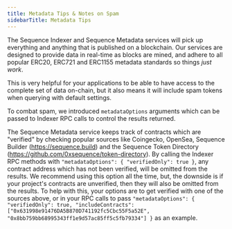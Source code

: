 ---
title: Metadata Tips & Notes on Spam
sidebarTitle: Metadata Tips
---

The Sequence Indexer and Sequence Metadata services will pick up everything and anything
that is published on a blockchain. Our services are designed to provide data in real-time
as blocks are mined, and adhere to all popular ERC20, ERC721 and ERC1155 metadata
standards so things *just work*.

This is very helpful for your applications to be able to have access to the complete set of data
on-chain, but it also means it will include spam tokens when querying with default settings.

To combat spam, we introduced `metadataOptions` arguments which can be passed to Indexer RPC
calls to control the results returned.

The Sequence Metadata service keeps track of contracts which are "verified" by checking popular
sources like Coingecko, OpenSea, Sequence Builder (https://sequence.build) and the Sequence Token
Directory (https://github.com/0xsequence/token-directory). By calling the Indexer RPC methods with
`"metadataOptions": { "verifiedOnly": true }`, any contract address which has not been verified, will
be omitted from the results. We recommend using this option all the time, but, the downside is
if your project's contracts are unverified, then they will also be omitted from the results. To help
with this, your options are to get verified with one of the sources above, or in your RPC calls to pass
`"metadataOptions": { "verifiedOnly": true, "includeContracts": ["0x631998e91476DA5B870D741192fc5Cbc55F5a52E", "0x8bb759bb68995343ff1e9d57ac85ff5c5fb79334"] }`
as an example.

